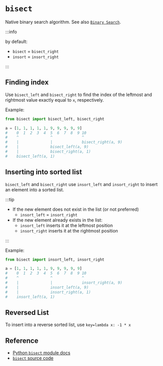 # `bisect`

Native binary search algorithm. See also [`Binary Search`](../python-snippet/python-binary-search.mdx).

:::info

by default:

- `bisect` = `bisect_right`
- `insort` = `insort_right`

:::

## Finding index

Use `bisect_left` and `bisect_right` to find the index of the leftmost and rightmost value exactly equal to `x`, respectively.

Example:

```python
from bisect import bisect_left, bisect_right

a = [1, 1, 1, 1, 1, 9, 9, 9, 9, 9]
#    0  1  2  3  4  5  6  7  8  9 10
#    ^              ^             ^
#    |              |             bisect_right(a, 9)
#    |              bisect_left(a, 9)
#    |              bisect_right(a, 1)
#    bisect_left(a, 1)
```

## Inserting into sorted list

`bisect_left` and `bisect_right` use `insort_left` and `insort_right` to insert an element into a sorted list.

:::tip

- If the new element does not exist in the list (or not preferred)
  - `insort_left` = `insort_right`
- If the new element already exists in the list:
  - `insort_left` inserts it at the leftmost position
  - `insort_right` inserts it at the rightmost position

:::

Example:

```python
from bisect import insort_left, insort_right

a = [1, 1, 1, 1, 1, 9, 9, 9, 9, 9]
#    0  1  2  3  4  5  6  7  8  9 10
#    ^              ^             ^
#    |              |             insort_right(a, 9)
#    |              insort_left(a, 9)
#    |              insort_right(a, 1)
#    insort_left(a, 1)
```

## Reversed List

To insert into a reverse sorted list, use `key=lambda x: -1 * x`

## Reference

- [Python `bisect` module docs](https://docs.python.org/3/library/bisect.html)
- [`bisect` source code](https://github.com/python/cpython/blob/main/Lib/bisect.py)

